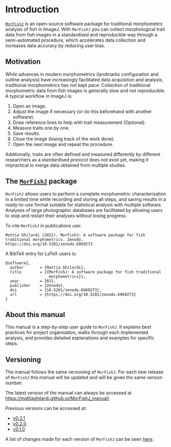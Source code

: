 # Introduction {-}

[`MorFishJ`](https://github.com/mattiaghilardi/MorFishJ) is an open-source software package for traditional morphometric analysis of fish in ImageJ. With `MorFishJ` you can collect morphological trait data from fish images in a standardised and reproducible way through a semi-automated procedure, which accelerates data collection and increases data accuracy by reducing user bias.

## Motivation {-}

While advances in modern morphometrics (landmarks configuration and outline analysis) have increasingly facilitated data acquisition and analysis, traditional morphometrics has not kept pace. Collection of traditional morphometric data from fish images is generally slow and not reproducible. A typical workflow in ImageJ is:

1. Open an image.
2. Adjust the image if necessary (or do this beforehand with another software).
3. Draw reference lines to help with trait measurement (Optional).
4. Measure traits one by one.
5. Save results.
6. Close the image (losing track of the work done).
7. Open the next image and repeat the procedure.

Additionally, traits are often defined and measured differently by different researchers as a standardised protocol does not exist yet, making it impractical to merge data obtained from multiple studies.

## The [`MorFishJ`](https://github.com/mattiaghilardi/MorFishJ) package {-}

`MorFishJ` allows users to perform a complete morphometric characterisation in a limited time while recording and storing all steps, and saving results in a ready-to-use format suitable for statistical analysis with multiple software. Analyses of large photographic databases are facilitated by allowing users to stop and restart their analyses without losing progress.

To cite `MorFishJ` in publications use:

```
Mattia Ghilardi (2022). MorFishJ: A software package for fish traditional morphometrics. Zenodo. https://doi.org/10.5281/zenodo.6969273
```

A BibTeX entry for LaTeX users is:

```
@software{,
  author       = {Mattia Ghilardi},
  title        = {{MorFishJ: A software package for fish traditional 
                   morphometrics}},
  year         = 2022,
  publisher    = {Zenodo},
  doi          = {10.5281/zenodo.6969273},
  url          = {https://doi.org/10.5281/zenodo.6969273}
}
```

## About this manual {-}

This manual is a step-by-step user guide to `MorFishJ`. It explains best practices for project organisation, walks through each implemented analysis, and provides detailed explanations and examples for specific steps.
 
## Versioning {-}

The manual follows the same versioning of `MorFishJ`. For each new release of `MorFishJ` this manual will be updated and will be given the same version number.

The latest version of the manual can always be accessed at <https://mattiaghilardi.github.io/MorFishJ_manual/>.

Previous versions can be accessed at:

- [v0.2.1](https://mattiaghilardi.github.io/MorFishJ_manual/v0.2.1/)
- [v0.2.0](https://mattiaghilardi.github.io/MorFishJ_manual/v0.2.0/)
- [v0.1.0](https://mattiaghilardi.github.io/MorFishJ_manual/v0.1.0/)

A list of changes made for each version of `MorFishJ` can be seen [here](https://github.com/mattiaghilardi/MorFishJ/blob/main/NEWS.md).